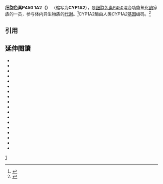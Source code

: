 {{PBB|geneid=1544}}

'''细胞色素P450 1A2（{{lang-en|Cytochrome P450 1A2}}）''' （缩写为'''CYP1A2'''），是[[细胞色素P450|细胞色素P450]]混合功能氧化[[酶|酶]]家族的一员，参与体内异生物质的[[代谢|代谢]]。<ref name="pmid15128046">{{cite journal | author = Nelson DR, Zeldin DC, Hoffman SM, Maltais LJ, Wain HM, Nebert DW | title = Comparison of cytochrome P450 (CYP) genes from the mouse and human genomes, including nomenclature recommendations for genes, pseudogenes and alternative-splice variants | journal = Pharmacogenetics | volume = 14 | issue = 1 | pages = 1–18 |date=January 2004 | pmid = 15128046 | doi = 10.1097/00008571-200401000-00001| url = | issn = }}</ref>CYP1A2酶由人类''CYP1A2''[[基因|基因]]编码。<ref name="pmid3681487">{{cite journal | author = Jaiswal AK, Nebert DW, McBride OW, Gonzalez FJ | title = Human P(3)450: cDNA and complete protein sequence, repetitive Alu sequences in the 3' nontranslated region, and localization of gene to chromosome 15 | journal = J. Exp. Pathol. | volume = 3 | issue = 1 | pages = 1–17 | year = 1987 | pmid = 3681487 | doi = | url = | issn = }}</ref>

==引用==
{{reflist}}

== 延伸閱讀 ==
{{refbegin|2}}
* {{cite journal |author=Meijerman I, Beijnen J, Schellens J |title=Herb-drug interactions in oncology: focus on mechanisms of induction |journal=Oncologist |volume=11 |issue=7 |pages=742–52 |year= 2006|pmid=16880233 |doi=10.1634/theoncologist.11-7-742}}
*{{cite journal  | author=Smith G, Stubbins MJ, Harries LW, Wolf CR |title=Molecular genetics of the human cytochrome P450 monooxygenase superfamily. |journal=Xenobiotica |volume=28 |issue= 12 |pages= 1129–65 |year= 1999 |pmid= 9890157 |doi=10.1080/004982598238868  }}
*{{cite journal  | author=Landi MT, Sinha R, Lang NP, Kadlubar FF |title=Human cytochrome P4501A2. |journal=IARC Sci. Publ. |volume= |issue= 148 |pages= 173–95 |year= 1999 |pmid= 10493258 |doi=  }}
*{{cite journal  | author=Ikeya K, Jaiswal AK, Owens RA |title=Human CYP1A2: sequence, gene structure, comparison with the mouse and rat orthologous gene, and differences in liver 1A2 mRNA expression. |journal=Mol. Endocrinol. |volume=3 |issue= 9 |pages= 1399–408 |year= 1990 |pmid= 2575218 |doi=10.1210/mend-3-9-1399  |display-authors=etal}}
*{{cite journal  | author=Butler MA, Iwasaki M, Guengerich FP, Kadlubar FF |title=Human cytochrome P-450PA (P-450IA2), the phenacetin O-deethylase, is primarily responsible for the hepatic 3-demethylation of caffeine and N-oxidation of carcinogenic arylamines. |journal=Proc. Natl. Acad. Sci. U.S.A. |volume=86 |issue= 20 |pages= 7696–700 |year= 1989 |pmid= 2813353 |doi=10.1073/pnas.86.20.7696  | pmc=298137  }}
*{{cite journal  | author=Quattrochi LC, Okino ST, Pendurthi UR, Tukey RH |title=Cloning and isolation of human cytochrome P-450 cDNAs homologous to dioxin-inducible rabbit mRNAs encoding P-450 4 and P-450 6. |journal=DNA |volume=4 |issue= 5 |pages= 395–400 |year= 1986 |pmid= 3000715 |doi=10.1089/dna.1985.4.395  }}
*{{cite journal  | author=Quattrochi LC, Pendurthi UR, Okino ST |title=Human cytochrome P-450 4 mRNA and gene: part of a multigene family that contains Alu sequences in its mRNA. |journal=Proc. Natl. Acad. Sci. U.S.A. |volume=83 |issue= 18 |pages= 6731–5 |year= 1986 |pmid= 3462722 |doi=10.1073/pnas.83.18.6731  | pmc=386583  |display-authors=etal}}
*{{cite journal  | author=Wrighton SA, Campanile C, Thomas PE |title=Identification of a human liver cytochrome P-450 homologous to the major isosafrole-inducible cytochrome P-450 in the rat. |journal=Mol. Pharmacol. |volume=29 |issue= 4 |pages= 405–10 |year= 1986 |pmid= 3517618 |doi=  |display-authors=etal}}
*{{cite journal  | author=Jaiswal AK, Nebert DW, Gonzalez FJ |title=Human P3(450): cDNA and complete amino acid sequence. |journal=Nucleic Acids Res. |volume=14 |issue= 16 |pages= 6773–4 |year= 1986 |pmid= 3755823 |doi=10.1093/nar/14.16.6773  | pmc=311685  }}
*{{cite journal  | author=Eugster HP, Probst M, Würgler FE, Sengstag C |title=Caffeine, estradiol, and progesterone interact with human CYP1A1 and CYP1A2. Evidence from cDNA-directed expression in Saccharomyces cerevisiae. |journal=Drug Metab. Dispos. |volume=21 |issue= 1 |pages= 43–9 |year= 1993 |pmid= 8095225 |doi=  }}
*{{cite journal  | author=Schweikl H, Taylor JA, Kitareewan S |title=Expression of CYP1A1 and CYP1A2 genes in human liver. |journal=Pharmacogenetics |volume=3 |issue= 5 |pages= 239–49 |year= 1994 |pmid= 8287062 |doi=10.1097/00008571-199310000-00003  |display-authors=etal}}
*{{cite journal  | author=Yamazaki H, Inoue K, Mimura M |title=7-Ethoxycoumarin O-deethylation catalyzed by cytochromes P450 1A2 and 2E1 in human liver microsomes. |journal=Biochem. Pharmacol. |volume=51 |issue= 3 |pages= 313–9 |year= 1996 |pmid= 8573198 |doi=10.1016/0006-2952(95)02178-7  |display-authors=etal}}
*{{cite journal  | author=Hakkola J, Raunio H, Purkunen R |title=Detection of cytochrome P450 gene expression in human placenta in first trimester of pregnancy. |journal=Biochem. Pharmacol. |volume=52 |issue= 2 |pages= 379–83 |year= 1996 |pmid= 8694864 |doi=10.1016/0006-2952(96)00216-X  |display-authors=etal}}
*{{cite journal  | author=Guengerich FP, Johnson WW |title=Kinetics of ferric cytochrome P450 reduction by NADPH-cytochrome P450 reductase: rapid reduction in the absence of substrate and variations among cytochrome P450 systems. |journal=Biochemistry |volume=36 |issue= 48 |pages= 14741–50 |year= 1998 |pmid= 9398194 |doi= 10.1021/bi9719399 }}
*{{cite journal  | author=Wacke R, Kirchner A, Prall F |title=Up-regulation of cytochrome P450 1A2, 2C9, and 2E1 in chronic pancreatitis. |journal=Pancreas |volume=16 |issue= 4 |pages= 521–8 |year= 1998 |pmid= 9598815 |doi=10.1097/00006676-199805000-00011  |display-authors=etal}}
*{{cite journal  | author=Macé K, Bowman ED, Vautravers P |title=Characterisation of xenobiotic-metabolising enzyme expression in human bronchial mucosa and peripheral lung tissues. |journal=Eur. J. Cancer |volume=34 |issue= 6 |pages= 914–20 |year= 1998 |pmid= 9797707 |doi=10.1016/S0959-8049(98)00034-3  |display-authors=etal}}
*{{cite journal  | author=Huang JD, Guo WC, Lai MD |title=Detection of a novel cytochrome P-450 1A2 polymorphism (F21L) in Chinese. |journal=Drug Metab. Dispos. |volume=27 |issue= 1 |pages= 98–101 |year= 1999 |pmid= 9884316 |doi=  |display-authors=etal}}
*{{cite journal  | author=Tatemichi M, Nomura S, Ogura T |title=Mutagenic activation of environmental carcinogens by microsomes of gastric mucosa with intestinal metaplasia. |journal=Cancer Res. |volume=59 |issue= 16 |pages= 3893–8 |year= 1999 |pmid= 10463577 |doi=  |display-authors=etal}}
{{refend}}

[[Category:细胞色素P450|1]]